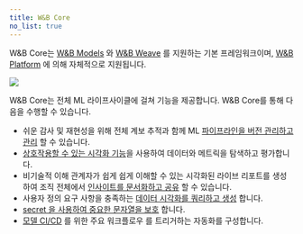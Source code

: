 ```yaml
---
title: W&B Core
no_list: true
---
```


W&B Core는 [W&B Models](/ko/models/) 와 [W&B Weave](/ko/guides/weave/) 를 지원하는 기본 프레임워크이며, [W&B Platform](/ko/platform/hosting/) 에 의해 자체적으로 지원됩니다.

<Frame>
    <img src="/images/general/core.png"  />
</Frame>

W&B Core는 전체 ML 라이프사이클에 걸쳐 기능을 제공합니다. W&B Core를 통해 다음을 수행할 수 있습니다.

- 쉬운 감사 및 재현성을 위해 전체 계보 추적과 함께 ML [파이프라인을 버전 관리하고 관리](/ko/models/artifacts/) 할 수 있습니다.
- [상호작용할 수 있는 시각화 기능](/ko/models/tables/)을 사용하여 데이터와 메트릭을 탐색하고 평가합니다.
- 비기술적 이해 관계자가 쉽게 쉽게 이해할 수 있는 시각화된 라이브 리포트를 생성하여 조직 전체에서 [인사이트를 문서화하고 공유](/ko/models/reports/) 할 수 있습니다.
- 사용자 정의 요구 사항을 충족하는 [데이터 시각화를 쿼리하고 생성](/ko/models/app/features/panels/query-panels/) 합니다.
- [secret 을 사용하여 중요한 문자열을 보호](/ko/platform/secrets/) 합니다.
- [모델 CI/CD](/ko/models/core/automations/) 를 위한 주요 워크플로우 를 트리거하는 자동화를 구성합니다.
